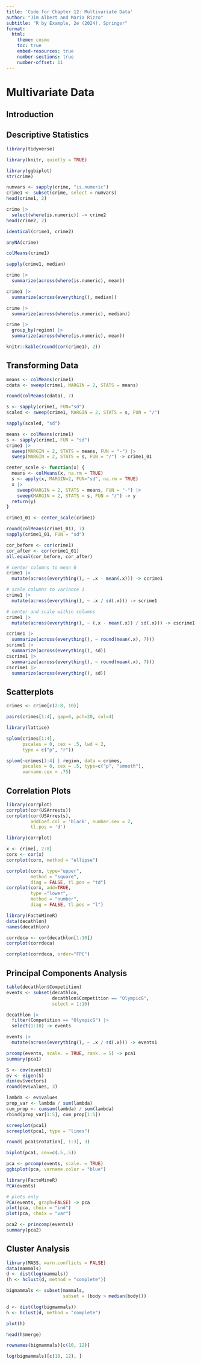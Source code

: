 ```yaml
---
title: 'Code for Chapter 12: Multivariate Data'
author: "Jim Albert and Maria Rizzo"
subtitle: "R by Example, 2e (2024), Springer"
format:
  html:
    theme: cosmo
    toc: true
    embed-resources: true
    number-sections: true
    number-offset: 11
---
```



# Multivariate Data

## Introduction


## Descriptive Statistics


```r
library(tidyverse)
```

```r
library(knitr, quietly = TRUE)
```

```r
library(ggbiplot)
str(crime)
```

```r
numvars <- sapply(crime, "is.numeric")
crime1 <- subset(crime, select = numvars)
head(crime1, 2)
```

```r
crime |>
  select(where(is.numeric)) -> crime2 
head(crime2, 2)
```

```r
identical(crime1, crime2)
```

```r
anyNA(crime)
```

```r
colMeans(crime1)
```

```r
sapply(crime1, median)
```

```r
crime |> 
  summarize(across(where(is.numeric), mean))
```

```r
crime1 |> 
  summarize(across(everything(), median))
```

```r
crime |>
  summarize(across(where(is.numeric), median))
```

```r
crime |>
  group_by(region) |>
  summarize(across(where(is.numeric), mean))
```

```r
knitr::kable(round(cor(crime1), 2))
```

## Transforming Data


```r
means <- colMeans(crime1)
cdata <- sweep(crime1, MARGIN = 2, STATS = means)
```

```r
round(colMeans(cdata), 7)
```

```r
s <- sapply(crime1, FUN="sd")
scaled <- sweep(crime1, MARGIN = 2, STATS = s, FUN = "/")
```

```r
sapply(scaled, "sd")
```

```r
means <- colMeans(crime1)
s <- sapply(crime1, FUN = "sd")
crime1 |>
  sweep(MARGIN = 2, STATS = means, FUN = "-") |>
  sweep(MARGIN = 2, STATS = s, FUN = "/") -> crime1_01
```

```r
center_scale <- function(x) {
  means <- colMeans(x, na.rm = TRUE)
  s <- apply(x, MARGIN=2, FUN="sd", na.rm = TRUE)
  x |>
    sweep(MARGIN = 2, STATS = means, FUN = "-") |>
    sweep(MARGIN = 2, STATS = s, FUN = "/") -> y
  return(y)
}
```

```r
crime1_01 <- center_scale(crime1)
```

```r
round(colMeans(crime1_01), 7)
sapply(crime1_01, FUN = "sd")
```

```r
cor_before <- cor(crime1)
cor_after <- cor(crime1_01)
all.equal(cor_before, cor_after)
```

```r
# center columns to mean 0
crime1 |> 
  mutate(across(everything(), ~ .x - mean(.x))) -> ccrime1
```

```r
# scale columns to variance 1
crime1 |> 
  mutate(across(everything(), ~ .x / sd(.x))) -> scrime1
```

```r
# center and scale within columns
crime1 |> 
  mutate(across(everything(), ~ (.x - mean(.x)) / sd(.x))) -> cscrime1
```

```r
ccrime1 |>
  summarize(across(everything(), ~ round(mean(.x), 7)))
scrime1 |>
  summarize(across(everything(), sd))
cscrime1 |>
  summarize(across(everything(), ~ round(mean(.x), 7)))
cscrime1 |>
  summarize(across(everything(), sd))
```

## Scatterplots

```r
crimes <- crime[c(2:8, 10)] 
```

```r
pairs(crimes[1:4], gap=0, pch=20, col=4)
```

```r
library(lattice)
```

```r
splom(crimes[1:4], 
      pscales = 0, cex = .5, lwd = 2, 
      type = c("p", "r"))
```

```r
splom(~crimes[1:4] | region, data = crimes, 
      pscales = 0, cex = .5, type=c("p", "smooth"),
      varname.cex = .75)
```

## Correlation Plots

```r
library(corrplot)
corrplot(cor(USArrests))
corrplot(cor(USArrests), 
         addCoef.col = 'black', number.cex = 2, 
         tl.pos = 'd')
```

```r
library(corrplot)
```

```r
x <- crime[, 2:8]
corx <- cor(x)
corrplot(corx, method = "ellipse")
```

```r
corrplot(corx, type="upper",
         method = "square",
         diag = FALSE, tl.pos = "td")
corrplot(corx, add=TRUE, 
         type ="lower", 
         method = "number", 
         diag = FALSE, tl.pos = "l")
```

```r
library(FactoMineR)
data(decathlon)
names(decathlon)
```

```r
corrdeca <- cor(decathlon[1:10])
corrplot(corrdeca)
```

```r
corrplot(corrdeca, order="FPC")
```

## Principal Components Analysis

```r
table(decathlon$Competition)
events <- subset(decathlon, 
                 decathlon$Competition == "OlympicG",
                 select = 1:10)
```

```r
decathlon |>
  filter(Competition == "OlympicG") |>
  select(1:10) -> events
```

```r
events |> 
  mutate(across(everything(), ~ .x / sd(.x))) -> events1
```

```r
prcomp(events, scale. = TRUE, rank. = 5) -> pca1
summary(pca1)
```

```r
S <- cov(events1)
ev <- eigen(S)
dim(ev$vectors)
round(ev$values, 3)
```

```r
lambda <- ev$values
prop_var <- lambda / sum(lambda)
cum_prop <- cumsum(lambda) / sum(lambda)
rbind(prop_var[1:5], cum_prop[1:5])
```

```r
screeplot(pca1)
screeplot(pca1, type = "lines")
```

```r
round( pca1$rotation[, 1:3], 3)
```

```r
biplot(pca1, cex=c(.5,.5))
```

```r
pca <- prcomp(events, scale. = TRUE)
ggbiplot(pca, varname.color = "blue")
```

```r
library(FactoMineR)
PCA(events)
```

```r
# plots only
PCA(events, graph=FALSE) -> pca
plot(pca, choix = "ind")
plot(pca, choix = "var")
```

```r
pca2 <- princomp(events1) 
summary(pca2)
```

## Cluster Analysis

```r
library(MASS, warn.conflicts = FALSE)
data(mammals)
d <- dist(log(mammals))
(h <- hclust(d, method = "complete"))
```

```r
bigmammals <- subset(mammals, 
                     subset = (body > median(body)))
```

```r
d <- dist(log(bigmammals))
h <- hclust(d, method = "complete")
```

```r
plot(h)
```

```r
head(h$merge)
```

```r
rownames(bigmammals)[c(10, 12)]
```

```r
log(bigmammals)[c(10, 12), ]
```

